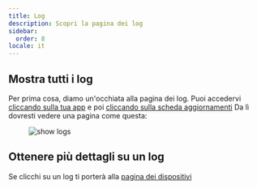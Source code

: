 ```yaml
---
title: Log
description: Scopri la pagina dei log
sidebar:
  order: 8
locale: it
---
```


## Mostra tutti i log
Per prima cosa, diamo un'occhiata alla pagina dei log. Puoi accedervi [cliccando sulla tua app](/docs/webapp/main-page) e poi [cliccando sulla scheda aggiornamenti](/docs/webapp/main-app-page)
Da lì dovresti vedere una pagina come questa:

<figure><img style="margin-left: auto; margin-right: auto" src="/logswebp" alt="show logs" /><figcaption></figcaption></figure>

## Ottenere più dettagli su un log

Se clicchi su un log ti porterà alla [pagina dei dispositivi](/docs/webapp/devices/)
